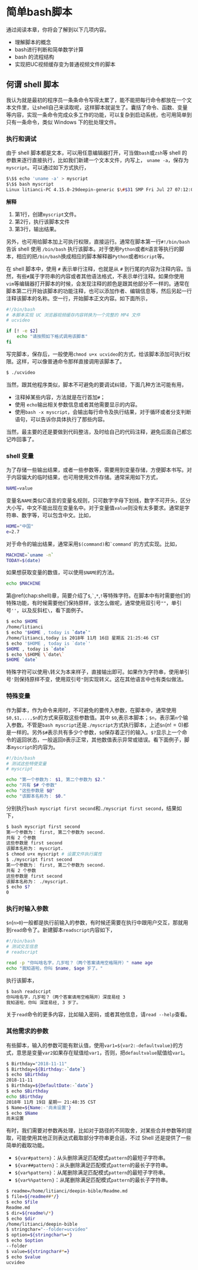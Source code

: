 # 简单bash脚本 {#chap:simple-bash-scripts}

通过阅读本章，你将会了解到以下几项内容。

- 理解脚本的概念
- bash进行判断和简单数学计算
- bash 的流程结构
- 实现把UC视频缓存变为普通视频文件的脚本

## 何谓 shell 脚本

我认为就是最初的程序员一条条命令写得太累了，能不能把每行命令都放在一个文本文件里，让shell自己来读取呢，这样脚本就诞生了。囊括了命令、函数、变量等内容，实现一条命令完成众多工作的功能，可以复杂到启动系统，也可用简单到只有一条命令，类似 Windows 下的批处理文件。

### 执行和调试

由于 shell 脚本都是文本，可以用任意编辑器打开，可当做`bash`或`zsh`等 shell 的参数来逐行直接执行，比如我们新建一个文本文件，内写上，
`uname -a`，保存为`myscript`。可以通过如下方式执行，
\lstset{mathescape=true}
```bash
$\$$ echo 'uname -a' > myscript
$\$$ bash myscript 
Linux litianci-PC 4.15.0-29deepin-generic $\#$31 SMP Fri Jul 27 07:12:08 UTC 2018 x86\_64 GNU/Linux
```
\lstset{mathescape=false}

**解释**

1. 第1行，创建`myscript`文件。
1. 第2行，执行该脚本文件
1. 第3行，输出结果。

另外，也可用给脚本加上可执行权限，直接运行。通常在脚本第一行`#!/bin/bash`告诉 shell 使用 `/bin/bash` 执行该脚本。对于使用`Python`或者`R`语言等执行的脚本，相应的把`/bin/bash`换成相应的脚本解释器`Python`或者`RScript`等。

在 shell 脚本中，使用 `#` 表示单行注释，也就是从 `#` 到行尾的内容为注释内容。当然，有些`#`属于字符串的内容或者其他语法格式，不表示单行注释。如果你使用`vim`等编辑器打开脚本的时候，会发现注释的颜色是跟其他部分不一样的。通常在脚本第二行开始该脚本的功能注释，也可以添加作者、编辑信息等，然后另起一行注释该脚本的名称。空一行，开始脚本正文内容。如下面所示，

```bash
#!/bin/bash
# 本脚本实现 UC 浏览器视频缓存内容转换为一个完整的 MP4 文件
# ucvideo

if [! -e $2]
    echo "请按照如下格式调用该脚本"
fi
```

写完脚本，保存后，一般使用`chmod u+x ucvideo`的方式，给该脚本添加可执行权限。这样，可以像普通命令那样直接调用该脚本了。

```bash
$ ./ucvideo
```

当然，跟其他程序类似，脚本不可避免的要调试纠错，下面几种方法可能有用，

- 注释掉某些内容，方法就是在行首加`#`；
- 使用 `echo`输出相关参数信息或者其他需要显示的内容。
- 使用`bash -x myscript`，会输出每行命令及执行结果，对于循环或者分支判断语句，可以告诉你具体执行了那些内容。

当然，最主要的还是要做到代码整洁，及时给自己的代码注释，避免后面自己都忘记咋回事了。

### shell 变量

为了存储一些输出结果，或者一些参数等，需要用到变量存储，方便脚本书写。对于内容偏大的临时结果，也可用使用文件存储。通常采用如下方式，

```bash
NAME=value
```

变量名`NAME`类似C语言的变量名规则，只可数字字母下划线，数字不可开头，区分大小写，中文不能出现在变量名中。对于变量值`value`则没有太多要求。通常是字符串、数字等，可以包含中文。比如，

```bash
HOME="中国"
e=2.7
```

对于命令的输出结果，通常采用`$(command)`和`` `command` ``的方式实现。比如，

```bash
MACHINE=`uname -n`
TODAY=$(date)
```
如果想获取变量的数值，可以使用`$NAME`的方法。

```bash
echo $MACHINE
```

第\@ref(chap:shell)章，简要介绍了`$`,`` ` ``,`*`,`!`等特殊字符。在脚本中有时需要他们的特殊功能，有时候需要他们保持原样，该怎么做呢，通常使用双引号`""`，单引号`''`，以及反斜杠`\`，看下面例子。

```bash
$ echo $HOME
/home/litianci
$ echo "$HOME , today is `date`"
/home/litianci,today is 2018年 11月 16日 星期五 21:25:46 CST
$ echo '$HOME , today is `date`'
$HOME , today is `date`
$ echo \$HOME \`date\`
$HOME `date`
```

特殊字符可以使用`\`转义为本来样子，直接输出即可。如果作为字符串，使用单引号`'`则保持原样不变，使用双引号`"`则实现转义。这在其他语言中也有类似做法。

### 特殊变量

作为脚本，作为命令来用时，不可避免的要传入参数，在脚本中，通常使用`$0,$1,...,$n`的方式来获取这些参数值。其中 `$0`,表示本脚本；`$n`，表示第`n`个输入参数。不管是`bash myscript`还是`./myscript`方式执行脚本，上述`$n`($n!=0$)都是一样的。另外`$#`表示共有多少个参数，`$@`保存着正行的输入。`$?`显示上一个命令的返回状态，一般返回`0`表示正常，其他数值表示异常或错误。看下面例子，脚本`myscript`的内容为。

```bash
#!/bin/bash
# 测试这些特使变量
# myscript

echo "第一个参数为： $1, 第二个参数为 $2."
echo "共有 $# 个参数"
echo "这些参数是 $@"
echo "该脚本名称为： $0."
```

分别执行`bash myscript first second`和`./myscript first second`，结果如下，

```bash
$ bash myscript first second
第一个参数为： first, 第二个参数为 second.
共有 2 个参数
这些参数是 first second
该脚本名称为： myscript.
$ chmod u+x myscript # 设置文件执行属性
$ ./myscript first second
第一个参数为： first, 第二个参数为 second.
共有 2 个参数
这些参数是 first second
该脚本名称为： ./myscript.
$ echo $?
0
```

### 执行时输入参数

`$n`(`n>0`)一般都是执行前输入的参数，有时候还需要在执行中跟用户交互，那就用到`read`命令了。新建脚本`readscript`内容如下，

```bash
#!/bin/bash
# 测试交互信息
# readscript

read -p "你叫啥名字，几岁啦？（两个答案请用空格隔开）" name age
echo "我知道啦，你叫 $name, $age 岁了。"
```

执行该脚本，

```bash
$ bash readscript 
你叫啥名字，几岁啦？（两个答案请用空格隔开）深度易经 3
我知道啦，你叫 深度易经, 3 岁了。
```

关于`read`命令的更多内容，比如输入密码，或者其他信息，请`read --help`查看。

### 其他需求的参数

有些脚本，输入的参数可能有默认值，使用`var1=${var2:-defaultvalue}`的方式，意思是变量`var2`如果存在赋值给`var1`，否则，把`defaultvalue`赋值给`var1`。

```bash
$ Birthday="2018-11-11"
$ Birthday=${Birthday:-`date`}
$ echo $Birthday
2018-11-11
$ Birthday=${DefaultDate:-`date`}
$ echo $Birthday
echo $Birthday 
2018年 11月 19日 星期一 21:48:35 CST
$ Name=${Name:-'尚未设置'}
$ echo $Name
尚未设置
```

有时，我们需要对参数再处理，比如对于路径的不同取舍，对某些合并参数等的提取，可能使用其他正则表达式截取部分字符串更合适，不过 Shell 还是提供了一些简单的截取功能。

- `${var#pattern}`：从头删除满足匹配模式`pattern`的最短子字符串。
- `${var##pattern}`：从头删除满足匹配模式`pattern`的最长子字符串。
- `${var%pattern}`：从尾删除满足匹配模式`pattern`的最短子字符串。
- `${var%%pattern}`：从尾删除满足匹配模式`pattern`的最长子字符串。

```bash
$ readme=/home/litianci/deepin-bible/Readme.md
$ file=${readme##*/}
$ echo $file 
Readme.md
$ dir=${readme%/*}
$ echo $dir
/home/litianci/deepin-bible
$ stringchar="--folder=ucvideo"
$ option=${stringchar%=*}
$ echo $option
--folder
$ value=${stringchar#*=}
$ echo $value
ucvideo
```

